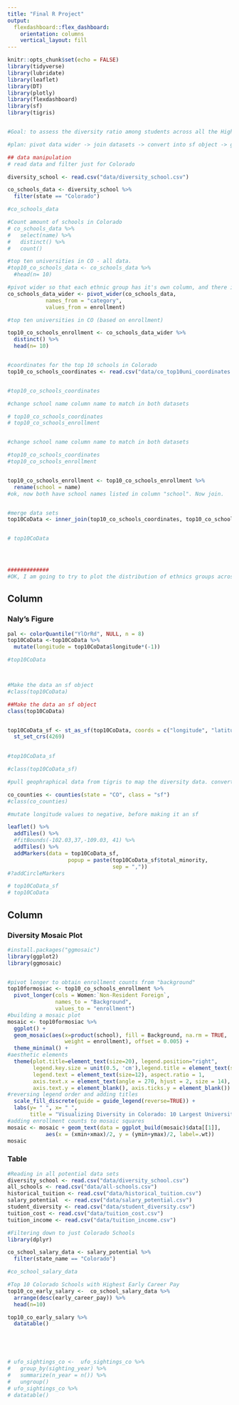 ```yaml
---
title: "Final R Project"
output: 
  flexdashboard::flex_dashboard:
    orientation: columns
    vertical_layout: fill
---
```


```r
knitr::opts_chunk$set(echo = FALSE)
library(tidyverse)
library(lubridate)
library(leaflet)
library(DT)
library(plotly)
library(flexdashboard)
library(sf)
library(tigris)


#Goal: to assess the diversity ratio among students across all the Higher Education institutions in Colorado

#plan: pivot data wider -> join datasets -> convert into sf object -> good to map

## data manipulation
# read data and filter just for Colorado

diversity_school <- read.csv("data/diversity_school.csv")

co_schools_data <- diversity_school %>% 
  filter(state == "Colorado") 

#co_schools_data

#Count amount of schools in Colorado
# co_schools_data %>% 
#   select(name) %>%
#   distinct() %>%
#   count()

#top ten universities in CO - all data.
#top10_co_schools_data <- co_schools_data %>%
  #head(n= 10)

#pivot wider so that each ethnic group has it's own column, and there is only one University name in the names column
co_schools_data_wider <- pivot_wider(co_schools_data,
            names_from = "category",
            values_from = enrollment)

#top ten universities in CO (based on enrollment)

top10_co_schools_enrollment <- co_schools_data_wider %>%
  distinct() %>%
  head(n= 10)


#coordinates for the top 10 schools in Colorado
top10_co_schools_coordinates <- read.csv("data/co_top10uni_coordinates.csv")


#top10_co_schools_coordinates

#change school name column name to match in both datasets

# top10_co_schools_coordinates
# top10_co_schools_enrollment


#change school name column name to match in both datasets

#top10_co_schools_coordinates
#top10_co_schools_enrollment


top10_co_schools_enrollment <- top10_co_schools_enrollment %>%
  rename(school = name)
#ok, now both have school names listed in column "school". Now join.


#merge data sets
top10CoData <- inner_join(top10_co_schools_coordinates, top10_co_schools_enrollment)


# top10CoData




#############
#OK, I am going to try to plot the distribution of ethnics groups across the top 10 largest CO campuses and have that plot pop up in my interactive map using the popuo function.


```

Column {data-width=650}
-----------------------------------------------------------------------

### Naly's Figure

```r


pal <- colorQuantile("YlOrRd", NULL, n = 8)
top10CoData <-top10CoData %>%
  mutate(longitude = top10CoData$longitude*(-1))

#top10CoData



#Make the data an sf object 
#class(top10CoData)

##Make the data an sf object 
class(top10CoData)


top10CoData_sf <- st_as_sf(top10CoData, coords = c("longitude", "latitude")) %>%
  st_set_crs(4269)

                                              
#top10CoData_sf

#class(top10CoData_sf)

#pull geophraphical data from tigris to map the diversity data. convert to an sf object.

co_counties <- counties(state = "CO", class = "sf")
#class(co_counties)

#mutate longitude values to negative, before making it an sf

leaflet() %>% 
  addTiles() %>% 
  #fitBounds(-102.03,37,-109.03, 41) %>% 
  addTiles() %>% 
  addMarkers(data = top10CoData_sf,
                   popup = paste(top10CoData_sf$total_minority,
                                 sep = ","))
#?addCircleMarkers

# top10CoData_sf
# top10CoData

```

Column {data-width=350}
-----------------------------------------------------------------------

### Diversity Mosaic Plot
```r
#install.packages("ggmosaic")
library(ggplot2)
library(ggmosaic)


#pivot longer to obtain enrollment counts from "background"
top10formosiac <- top10_co_schools_enrollment %>%
  pivot_longer(cols = Women:`Non-Resident Foreign`,
               names_to = "Background",
               values_to = "enrollment")
#building a mosaic plot
mosaic <- top10formosiac %>%
  ggplot() +
  geom_mosaic(aes(x=product(school), fill = Background, na.rm = TRUE, 
                  weight = enrollment), offset = 0.005) + 
  theme_minimal() +
#aesthetic elements  
  theme(plot.title=element_text(size=20), legend.position="right", 
        legend.key.size = unit(0.5, 'cm'),legend.title = element_text(size=16), 
        legend.text = element_text(size=12), aspect.ratio = 1, 
        axis.text.x = element_text(angle = 270, hjust = 2, size = 14), 
        axis.text.y = element_blank(), axis.ticks.y = element_blank()) +
#reversing legend order and adding titles
  scale_fill_discrete(guide = guide_legend(reverse=TRUE)) +
  labs(y= " ", x= " ", 
       title = "Visualizing Diversity in Colorado: 10 Largest Universities") 
#adding enrollment counts to mosaic squares
mosaic <- mosaic + geom_text(data = ggplot_build(mosaic)$data[[1]],
            aes(x = (xmin+xmax)/2, y = (ymin+ymax)/2, label=.wt))
mosaic
```

### Table 
```r

#Reading in all potential data sets
diversity_school <- read.csv("data/diversity_school.csv")
all_schools <- read.csv("data/all-schools.csv")
historical_tuition <- read.csv("data/historical_tuition.csv")
salary_potential  <- read.csv("data/salary_potential.csv")
student_diversity <- read.csv("data/student_diversity.csv")
tuition_cost <- read.csv("data/tuition_cost.csv")
tuition_income <- read.csv("data/tuition_income.csv")

#Filtering down to just Colorado Schools 
library(dplyr)

co_school_salary_data <- salary_potential %>% 
  filter(state_name == "Colorado") 

#co_school_salary_data

#Top 10 Colorado Schools with Highest Early Career Pay 
top10_co_early_salary <-  co_school_salary_data %>%
  arrange(desc(early_career_pay)) %>%
  head(n=10)

top10_co_early_salary %>%
  datatable()


 


# ufo_sightings_co <-  ufo_sightings_co %>%
#   group_by(sighting_year) %>%
#   summarize(n_year = n()) %>%
#   ungroup()
# ufo_sightings_co %>%
# datatable()

```
